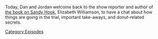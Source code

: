 {{DEFAULTSORT:
    #_EPISODE_0710:Elizabeth Williamson Returns
}}{{Episode
    | title           = Elizabeth Williamson Returns
    | caption         = [https://knowledgefight.libsyn.com/710-elizabeth-williamson-returns Listen to this episode on Libsyn]
    | episodeNumber   = 710
    | length          = 01:09:57
    | airDate         = August 2, 2022
    | previousEpisode = [[709: 2 Dan's 2 War]]
    | nextEpisode     = [[711: August 2, 2022]]
}}

{{Stub}}

Today, Dan and Jordan welcome back to the show reporter and author of [https://www.penguinrandomhouse.com/books/624175/sandy-hook-by-elizabeth-williamson/ the book on Sandy Hook], Elizabeth Williamson, to have a chat about how things are going in the trial, important take-aways, and donut-related secrets.

[[Category:Episodes]]

